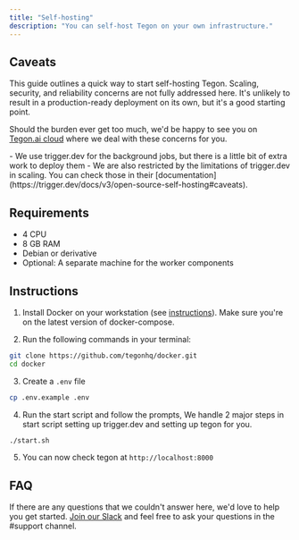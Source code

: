 ```yaml
---
title: "Self-hosting"
description: "You can self-host Tegon on your own infrastructure."
---
```


## Caveats

This guide outlines a quick way to start self-hosting Tegon. Scaling, security, and reliability concerns are not fully addressed here. It's unlikely to result in a production-ready deployment on its own, but it's a good starting point.

Should the burden ever get too much, we'd be happy to see you on [Tegon.ai cloud](https://app.tegon.ai) where we deal with these concerns for you.

<Accordion title="Please consider these additional warnings">
- We use trigger.dev for the background jobs, but there is a little bit of extra work to deploy them
- We are also restricted by the limitations of trigger.dev in scaling. You can check those in their [documentation](https://trigger.dev/docs/v3/open-source-self-hosting#caveats).
</Accordion>

## Requirements

- 4 CPU
- 8 GB RAM
- Debian or derivative
- Optional: A separate machine for the worker components

## Instructions

1. Install Docker on your workstation (see [instructions](https://docs.docker.com/get-docker/)). Make sure you're on the latest version of docker-compose.

2. Run the following commands in your terminal:

```bash
git clone https://github.com/tegonhq/docker.git
cd docker
```

3. Create a `.env` file

```bash
cp .env.example .env
```

4. Run the start script and follow the prompts, We handle 2 major steps in start script setting up trigger.dev and setting up tegon for you. 

```bash
./start.sh
```

5. You can now check tegon at `http://localhost:8000`

## FAQ

If there are any questions that we couldn't answer here, we'd love to help you get started. [Join our Slack](https://join.slack.com/t/tegoncommunity/shared_invite/zt-2i1e781ip-zwauijRV9TRtRKoJi3tqng) and feel free to ask your questions in the #support channel.
